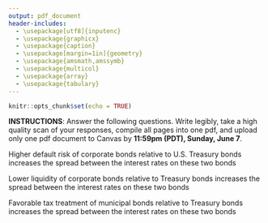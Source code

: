 ```yaml
---
output: pdf_document
header-includes: 
  - \usepackage[utf8]{inputenc}
  - \usepackage{graphicx}
  - \usepackage{caption}
  - \usepackage[margin=1in]{geometry}
  - \usepackage{amsmath,amssymb}
  - \usepackage{multicol}
  - \usepackage{array}
  - \usepackage{tabulary}
---
```


```r
knitr::opts_chunk$set(echo = TRUE)
```

\newcommand{\class}{EC 370}
\newcommand{\term}{Xiang LI (GE)}
\newcommand{\examnum}{Participation 6 (Chapter 6)}

\noindent
\begin{tabular*}{\textwidth}{l @{\extracolsep{\fill}} r @{\extracolsep{6pt}} l}
\textbf{\class} & \textbf{Name: } & \makebox[2in]{\hrulefill}\\
\textbf{\term} &&\\
\textbf{\examnum} & \textbf{UO ID: } & \makebox[2in]{\hrulefill}\\
\end{tabular*}
\rule[2ex]{\textwidth}{2pt}

**INSTRUCTIONS**: Answer the following questions. Write legibly, take a high quality scan of your responses, compile all pages into one pdf, and upload only one pdf document to Canvas by **11:59pm (PDT), Sunday, June 7**. 

\vspace{.3in}

\textbf{QUESTION 1} 

Higher default risk of corporate bonds relative to U.S. Treasury bonds increases the spread between the interest rates on these two bonds
	\begin{figure}[!htb]
	\begin{minipage}{0.55\textwidth}
		\centering
		\includegraphics[width=1\linewidth]{fig1}
		\caption*{corporate bonds}
	\end{minipage}\hfill
	\begin{minipage}{0.55\textwidth}
		\centering
		\includegraphics[width=1\linewidth]{fig1}
		\caption*{Treasury bonds}
	\end{minipage}
	\end{figure}
	

\textbf{QUESTION 2} 

Lower liquidity of corporate bonds relative to Treasury bonds increases the spread between the interest rates on these two bonds 
	\begin{figure}[!htb]
	\begin{minipage}{0.55\textwidth}
		\centering
		\includegraphics[width=1\linewidth]{fig1}
		\caption*{corporate bonds}
	\end{minipage}\hfill
	\begin{minipage}{0.55\textwidth}
		\centering
		\includegraphics[width=1\linewidth]{fig1}
		\caption*{Treasury bonds}
	\end{minipage}
	\end{figure}
	
	
\newpage

\textbf{QUESTION 3} 

Favorable tax treatment of municipal bonds relative to Treasury bonds increases the spread between the interest rates on these two bonds 
	\begin{figure}[!htb]
	\begin{minipage}{0.55\textwidth}
		\centering
		\includegraphics[width=1\linewidth]{fig1}
		\caption*{Municipal bonds}
	\end{minipage}\hfill
	\begin{minipage}{0.55\textwidth}
		\centering
		\includegraphics[width=1\linewidth]{fig1}
		\caption*{Treasury bonds}
	\end{minipage}
	\end{figure}
	




	

